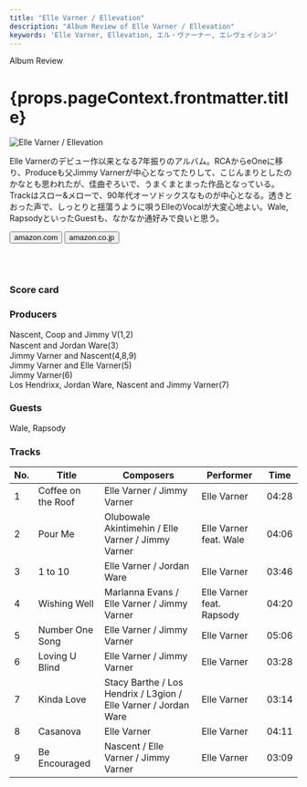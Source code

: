 ```yaml
---
title: "Elle Varner / Ellevation"
description: "Album Review of Elle Varner / Ellevation"
keywords: 'Elle Varner, Ellevation, エル・ヴァーナー, エレヴェイション'
---
```




<p className="largeP">Album Review</p>
<h1 className="h1--no--margin">{props.pageContext.frontmatter.title}</h1>

<Row  className="image-card-group">
	<Column colMd={"3"} colLg={"4"} noGutterMdLeft="">
       <ImageCard>

![Elle Varner / Ellevation](../../images/cd/ellevarner2L.jpg) 

</ImageCard>
	</Column>
	<Column colMd={"4"} colLg={"8"} noGutterMdLeft="">
	<p>
	Elle Varnerのデビュー作以来となる7年振りのアルバム。RCAからeOneに移り、Produceも父Jimmy Varnerが中心となってたりして、こじんまりとしたのかなとも思われたが、佳曲ぞろいで、うまくまとまった作品となっている。Trackはスロー&メローで、90年代オーソドックスなものが中心となる。透きとおった声で、しっとりと揺蕩うように唄うElleのVocalが大変心地よい。Wale, RapsodyといったGuestも、なかなか通好みで良いと思う。
	</p>
    <div>
	  <Button href="https://amzn.to/3cYuYlA" kind="primary" size="small" renderIcon={ArrowUpRight24}>
      amazon.com
    </Button>
    <Button href="https://amzn.to/2UAZfAC" kind="secondary" size="small" renderIcon={ArrowUpRight24}>
      amazon.co.jp
    </Button>
	</div>
	<a style="display:inline-block;overflow:hidden;background:url(https://linkmaker.itunes.apple.com/ja-jp/lockup.svg?releaseDate=2019-08-21&kind=album&bubble=apple_music&style=mono-black) no-repeat;width:180px;height:45px;" href="https://geo.music.apple.com/jp/album/ellevation/1475452731?mt=1&app=music&ls=1&at=11lcug"></a>
	<a style="display:inline-block;overflow:hidden;background:url(https://linkmaker.itunes.apple.com/ja-jp/badge-lrg.svg?releaseDate=2019-08-21&kind=album&bubble=itunes_music) no-repeat;width:140px;height:45px;" href="https://geo.music.apple.com/jp/album/ellevation/1475452731?app=itunes&at=11lcug"></a>
	</Column>
</Row>
<Row >
	<Column colMd={"4"} colLg={"4"} noGutterMdLeft="">
<div>
    <h3>Score card</h3>
	<SliderJS1 value="5" />
    <SliderJS2 value="2" />
	<SliderJS3 value="1" />
    <SliderJS4 value="8" />
</div>
</Column>
<Column colMd={"8"} colLg={"8"} noGutterMdLeft="">
<div>
<h3>Producers</h3>
<p>
Nascent, Coop and Jimmy V(1,2)
<br/>Nascent and Jordan Ware(3）
<br/>Jimmy Varner and Nascent(4,8,9)
<br/>Jimmy Varner and Elle Varner(5)
<br/>Jimmy Varner(6)
<br/>Los Hendrixx, Jordan Ware, Nascent and Jimmy Varner(7)
</p>
<h3>Guests</h3>
<p>
Wale, Rapsody
</p>
</div>
</Column>
</Row>

<h3>Tracks</h3>

| No. |	 Title             |	 Composers                                                   |	 Performer               |	Time |
| --- |	------------------ | --------------------------------------------------------------- | ------------------------- | ----- |
| 1   |	Coffee on the Roof | Elle Varner / Jimmy Varner                                      | Elle Varner               | 04:28 |
| 2   |	Pour Me            | Olubowale Akintimehin / Elle Varner / Jimmy Varner              | Elle Varner feat. Wale    | 04:06 |
| 3   |	1 to 10            | Elle Varner / Jordan Ware                                       | Elle Varner               | 03:46 |
| 4   |	Wishing Well       | Marlanna Evans / Elle Varner / Jimmy Varner                     | Elle Varner feat. Rapsody | 04:20 |
| 5   |	Number One Song    | Elle Varner / Jimmy Varner                                      | Elle Varner               | 05:06 |
| 6   |	Loving U Blind     | Elle Varner / Jimmy Varner                                      | Elle Varner               | 03:28 |
| 7   |	Kinda Love         | Stacy Barthe / Los Hendrix / L3gion / Elle Varner / Jordan Ware | Elle Varner               | 03:14 |
| 8   |	Casanova           | Elle Varner                                                     | Elle Varner               | 04:11 |
| 9   |	Be Encouraged      | Nascent / Elle Varner / Jimmy Varner                            | Elle Varner               | 03:09 |

